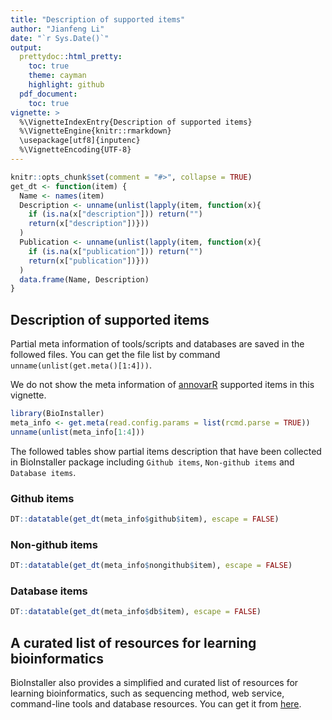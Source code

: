 ```yaml
---
title: "Description of supported items"
author: "Jianfeng Li"
date: "`r Sys.Date()`"
output:
  prettydoc::html_pretty:
    toc: true
    theme: cayman
    highlight: github
  pdf_document:
    toc: true
vignette: >
  %\VignetteIndexEntry{Description of supported items}
  %\VignetteEngine{knitr::rmarkdown}
  \usepackage[utf8]{inputenc}
  %\VignetteEncoding{UTF-8}
---
```


```r
knitr::opts_chunk$set(comment = "#>", collapse = TRUE)
get_dt <- function(item) {
  Name <- names(item)
  Description <- unname(unlist(lapply(item, function(x){
    if (is.na(x["description"])) return("")
    return(x["description"])}))
  )
  Publication <- unname(unlist(lapply(item, function(x){
    if (is.na(x["publication"])) return("")
    return(x["publication"])}))
  )
  data.frame(Name, Description)
}
```

## Description of supported items

Partial meta information of tools/scripts and databases are saved in the followed files. 
You can get the file list by command `unname(unlist(get.meta()[1:4]))`.

We do not show the meta information of [annovarR](https://github.com/JhuangLab/BioInstaller/blob/master/inst/extdata/config/db/db_annovar.toml) supported items in this vignette.

```r
library(BioInstaller)
meta_info <- get.meta(read.config.params = list(rcmd.parse = TRUE))
unname(unlist(meta_info[1:4]))
```

The followed tables show partial items description that have been collected in BioInstaller package including `Github items`, `Non-github items` and `Database items`.

### Github items

```r
DT::datatable(get_dt(meta_info$github$item), escape = FALSE)
```

### Non-github items

```r
DT::datatable(get_dt(meta_info$nongithub$item), escape = FALSE)
```

### Database items

```r
DT::datatable(get_dt(meta_info$db$item), escape = FALSE)
```

## A curated list of resources for learning bioinformatics

BioInstaller also provides a simplified and curated list of resources for learning bioinformatics, such as sequencing method, web service, command-line tools and database resources. You can get it from [here](https://github.com/JhuangLab/Bioinformatics-Resources).

